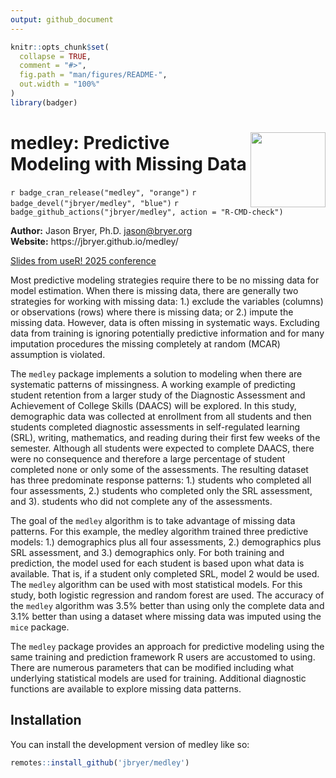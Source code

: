 ```yaml
---
output: github_document
---
```


<!-- README.md is generated from README.Rmd. Please edit that file -->

```r
knitr::opts_chunk$set(
  collapse = TRUE,
  comment = "#>",
  fig.path = "man/figures/README-",
  out.width = "100%"
)
library(badger)
```

# <a href='https://github.com/jbryer/medley'><img src='man/figures/medley.png' align="right" width="120" /></a> medley: Predictive Modeling with Missing Data

<!-- badges: start -->
`r badge_cran_release("medley", "orange")`
`r badge_devel("jbryer/medley", "blue")`
`r badge_github_actions("jbryer/medley", action = "R-CMD-check")`
<!-- badges: end -->

**Author:** Jason Bryer, Ph.D. <jason@bryer.org>  
**Website:** https://jbryer.github.io/medley/

[Slides from useR! 2025 conference](https://github.com/jbryer/medley/blob/master/slides/medley_useR_2025.pdf)

Most predictive modeling strategies require there to be no missing data for model estimation. When there is missing data, there are generally two strategies for working with missing data: 1.) exclude the variables (columns) or observations (rows) where there is missing data; or 2.) impute the missing data. However, data is often missing in systematic ways. Excluding data from training is ignoring potentially predictive information and for many imputation procedures the missing completely at random (MCAR) assumption is violated.

The `medley` package implements a solution to modeling when there are systematic patterns of missingness. A working example of predicting student retention from a larger study of the Diagnostic Assessment and Achievement of College Skills (DAACS) will be explored. In this study, demographic data was collected at enrollment from all students and then students completed diagnostic assessments in self-regulated learning (SRL), writing, mathematics, and reading during their first few weeks of the semester. Although all students were expected to complete DAACS, there were no consequence and therefore a large percentage of student completed none or only some of the assessments. The resulting dataset has three predominate response patterns: 1.) students who completed all four assessments, 2.) students who completed only the SRL assessment, and 3). students who did not complete any of the assessments. 

The goal of the `medley` algorithm is to take advantage of missing data patterns. For this example, the medley algorithm trained three predictive models: 1.) demographics plus all four assessments, 2.) demographics plus SRL assessment, and 3.) demographics only. For both training and prediction, the model used for each student is based upon what data is available. That is, if a student only completed SRL, model 2 would be used. The `medley` algorithm can be used with most statistical models. For this study, both logistic regression and random forest are used. The accuracy of the `medley` algorithm was 3.5% better than using only the complete data and 3.1% better than using a dataset where missing data was imputed using the `mice` package. 

The `medley` package provides an approach for predictive modeling using the same training and prediction framework R users are accustomed to using. There are numerous parameters that can be modified including what underlying statistical models are used for training.  Additional diagnostic functions are available to explore missing data patterns.

## Installation

You can install the development version of medley like so:

``` r
remotes::install_github('jbryer/medley')
```
